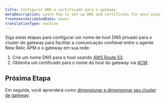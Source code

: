 ```yaml
---
title: Configurar DNS e certificado para o gateway
metaDescription: Learn how to set up DNS and certificate for your pipeline gateway.
freshnessValidatedDate: never
translationType: machine
---
```


Siga estas etapas para configurar um nome de host DNS privado para o cluster de gateway para facilitar a comunicação confiável entre o agente New Relic APM e o gateway em sua rede:

1. Crie um nome DNS para o host usando [AWS Route 53](https://docs.aws.amazon.com/Route53/latest/DeveloperGuide/hosted-zones-private.html).
2. Obtenha um certificado para o nome do host do gateway via [ACM](https://docs.aws.amazon.com/acm/latest/userguide/acm-public-certificates.html).

## Próxima Etapa

Em seguida, você aprenderá como [dimensionar e dimensionar seu cluster de gateway](/docs/new-relic-control/pipeline-control/sizing-and-scaling).